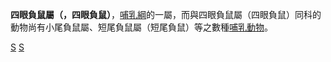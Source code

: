 {{Automatic taxobox
| taxon = Metachirus
| authority =  
| image = Vieraugen-Opossum (Metachirus nudicaudatus).jpg
| range_map = Brown Four-eyed Opossum area.png
}}

'''四眼負鼠屬（{{lang|en|Metachirus}}，四眼負鼠）'''，[[哺乳綱|哺乳綱]]的一屬，而與四眼負鼠屬（四眼負鼠）同科的動物尚有小尾負鼠屬、短尾負鼠屬（短尾負鼠）等之數種[[哺乳動物|哺乳動物]]。

{{Taxonbar|from=Q367378}}

[[Category:负鼠科|S]]
[[Category:四眼负鼠属|S]]